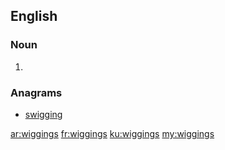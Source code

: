 ==English==

===Noun===
{{head|en|plural}}

# {{plural of|wigging|lang=en}}

===Anagrams===
* [[swigging#English|swigging]]

[[ar:wiggings]]
[[fr:wiggings]]
[[ku:wiggings]]
[[my:wiggings]]